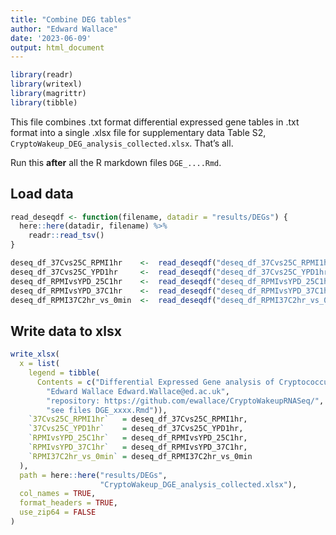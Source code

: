 ```yaml
---
title: "Combine DEG tables"
author: "Edward Wallace"
date: '2023-06-09'
output: html_document
---
```


```r
library(readr)
library(writexl)
library(magrittr)
library(tibble)
```

This file combines .txt format differential expressed gene tables in .txt format into a single .xlsx file for supplementary data Table S2, `CryptoWakeup_DEG_analysis_collected.xlsx`. That's all.

Run this **after** all the R markdown files `DGE_....Rmd`.


## Load data

```r
read_deseqdf <- function(filename, datadir = "results/DEGs") {
  here::here(datadir, filename) %>%
    readr::read_tsv()
}

deseq_df_37Cvs25C_RPMI1hr    <-  read_deseqdf("deseq_df_37Cvs25C_RPMI1hr.txt")
deseq_df_37Cvs25C_YPD1hr     <-  read_deseqdf("deseq_df_37Cvs25C_YPD1hr.txt")
deseq_df_RPMIvsYPD_25C1hr    <-  read_deseqdf("deseq_df_RPMIvsYPD_25C1hr.txt")
deseq_df_RPMIvsYPD_37C1hr    <-  read_deseqdf("deseq_df_RPMIvsYPD_37C1hr.txt")
deseq_df_RPMI37C2hr_vs_0min  <-  read_deseqdf("deseq_df_RPMI37C2hr_vs_0min.txt")

```

## Write data to xlsx

```r
write_xlsx(
  x = list(
    legend = tibble(
      Contents = c("Differential Expressed Gene analysis of Cryptococcus Wakeup RNA-seq dataset",
        "Edward Wallace Edward.Wallace@ed.ac.uk",
        "repository: https://github.com/ewallace/CryptoWakeupRNASeq/",
        "see files DGE_xxxx.Rmd")),
    `37Cvs25C_RPMI1hr`   = deseq_df_37Cvs25C_RPMI1hr,
    `37Cvs25C_YPD1hr`    = deseq_df_37Cvs25C_YPD1hr,
    `RPMIvsYPD_25C1hr`   = deseq_df_RPMIvsYPD_25C1hr,
    `RPMIvsYPD_37C1hr`   = deseq_df_RPMIvsYPD_37C1hr,
    `RPMI37C2hr_vs_0min` = deseq_df_RPMI37C2hr_vs_0min
  ),
  path = here::here("results/DEGs", 
                    "CryptoWakeup_DGE_analysis_collected.xlsx"),
  col_names = TRUE,
  format_headers = TRUE,
  use_zip64 = FALSE
)
```

